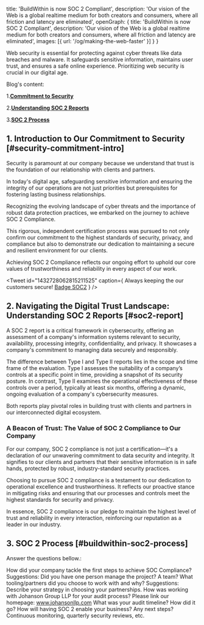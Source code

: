   title: 'BuildWithin is now SOC 2 Compliant',
  description: 'Our vision of the Web is a global realtime medium for both creators and consumers, where all friction and latency are eliminated',
  openGraph: {
    title: 'BuildWithin is now SOC 2 Compliant',
    description: 'Our vision of the Web is a global realtime medium for both creators and consumers, where all friction and latency are eliminated',
    images: [{ url: '/og/making-the-web-faster' }]
  }
}

Web security is essential for protecting against cyber threats like data breaches and malware. 
It safeguards sensitive information, maintains user trust, and ensures a safe online experience. 
Prioritizing web security is crucial in our digital age.

Blog's content:

1.[**Commitment to Security**](#security-commitment-intro)

2.[**Understanding SOC 2 Reports**](#soc2-report)

3.[**SOC 2 Process**](#buildwithin-soc2-process)


## 1. Introduction to Our Commitment to Security [#security-commitment-intro]
Security is paramount at our company because we understand that trust is the foundation of our relationship with clients and partners. 

In today's digital age, safeguarding sensitive information and ensuring the integrity of our operations are not just priorities but prerequisites for fostering lasting business relationships. 

Recognizing the evolving landscape of cyber threats and the importance of robust data protection practices, we embarked on the journey to achieve SOC 2 Compliance. 

This rigorous, independent certification process was pursued to not only confirm our commitment to the highest standards of security, privacy, and compliance but also to demonstrate our dedication to maintaining a secure and resilient environment for our clients. 

Achieving SOC 2 Compliance reflects our ongoing effort to uphold our core values of trustworthiness and reliability in every aspect of our work.


<Tweet 
  id="1432728062815211525"
  caption={<span>
   Always keeping the our customers secure! <a href="https://twitter.com/_hex_tech/status/1432728062815211525?lang=en">Badge SOC2</a> 
  </span>}
/>


## 2. Navigating the Digital Trust Landscape: Understanding SOC 2 Reports [#soc2-report]

A SOC 2 report is a critical framework in cybersecurity, offering an assessment of a company's information systems relevant to security, availability, processing integrity, confidentiality, and privacy. It showcases a company's commitment to managing data securely and responsibly.

The difference between Type I and Type II reports lies in the scope and time frame of the evaluation. Type I assesses the suitability of a company’s controls at a specific point in time, providing a snapshot of its security posture. In contrast, Type II examines the operational effectiveness of these controls over a period, typically at least six months, offering a dynamic, ongoing evaluation of a company's cybersecurity measures.

Both reports play pivotal roles in building trust with clients and partners in our interconnected digital ecosystem.


### A Beacon of Trust: The Value of SOC 2 Compliance to Our Company

For our company, SOC 2 compliance is not just a certification—it's a declaration of our unwavering commitment to data security and integrity. It signifies to our clients and partners that their sensitive information is in safe hands, protected by robust, industry-standard security practices.

Choosing to pursue SOC 2 compliance is a testament to our dedication to operational excellence and trustworthiness. It reflects our proactive stance in mitigating risks and ensuring that our processes and controls meet the highest standards for security and privacy.

In essence, SOC 2 compliance is our pledge to maintain the highest level of trust and reliability in every interaction, reinforcing our reputation as a leader in our industry.



## 3. SOC 2 Process [#buildwithin-soc2-process]


Answer the questions bellow.:

How did your company tackle the first steps to achieve SOC Compliance?
Suggestions: Did you have one person manage the project? A team?
What tooling/partners did you choose to work with and why?
Suggestions: Describe your strategy in choosing your partnerships.
How was working with Johanson Group LLP for your audit process?
Please link our homepage: www.johansonllp.com
What was your audit timeline? How did it go?
How will having SOC 2 enable your business?
Any next steps?
Continuous monitoring, quarterly security reviews, etc.







